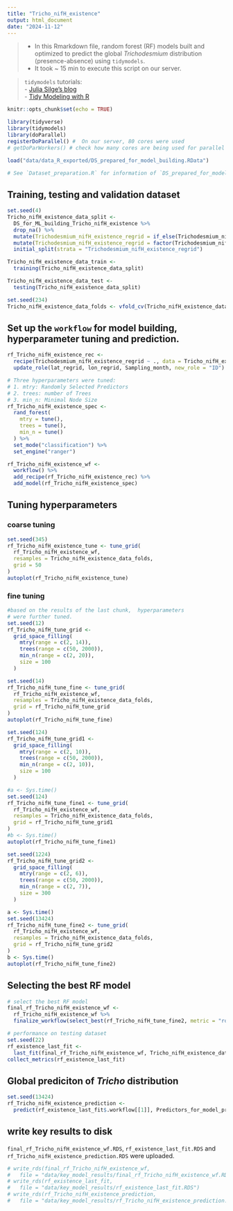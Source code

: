 ```yaml
---
title: "Tricho_nifH_existence"
output: html_document
date: "2024-11-12"
---
```


> -   In this Rmarkdown file, random forest (RF) models built and optimized to predict the global *Trichodesmium* distribution (presence-absence) using `tidymodels`.
> -   It took \~ 15 min to execute this script on our server.

> `tidymodels` tutorials:\
> - [Julia Silge's blog](https://juliasilge.com/blog/sf-trees-random-tuning/)\
> - [Tidy Modeling with R](https://www.tmwr.org)

```r
knitr::opts_chunk$set(echo = TRUE)
```

```r
library(tidyverse)
library(tidymodels)
library(doParallel)
registerDoParallel() #  On our server, 80 cores were used
# getDoParWorkers() # check how many cores are being used for parallel processing
```

```r
load("data/data_R_exported/DS_prepared_for_model_building.RData") 

# See `Dataset_preparation.R` for information of `DS_prepared_for_model_building.RData`
```

## Training, testing and validation dataset

```r
set.seed(4)
Tricho_nifH_existence_data_split <- 
  DS_for_ML_building_Tricho_nifH_existence %>%
  drop_na() %>%
  mutate(Trichodesmium_nifH_existence_regrid = if_else(Trichodesmium_nifH_existence_regrid, "yes", "no")) %>%
  mutate(Trichodesmium_nifH_existence_regrid = factor(Trichodesmium_nifH_existence_regrid)) %>%
  initial_split(strata = "Trichodesmium_nifH_existence_regrid")

Tricho_nifH_existence_data_train <-
  training(Tricho_nifH_existence_data_split)

Tricho_nifH_existence_data_test <-
  testing(Tricho_nifH_existence_data_split)

set.seed(234)
Tricho_nifH_existence_data_folds <- vfold_cv(Tricho_nifH_existence_data_train, v = 10, repeats = 5)

```

## Set up the `workflow` for model building, hyperparameter tuning and prediction.

```r
rf_Tricho_nifH_existence_rec <-
  recipe(Trichodesmium_nifH_existence_regrid ~ ., data = Tricho_nifH_existence_data_train) %>%
  update_role(lat_regrid, lon_regrid, Sampling_month, new_role = "ID")

# Three hyperparameters were tuned: 
# 1. mtry: Randomly Selected Predictors
# 2. trees: number of Trees
# 3. min_n: Minimal Node Size
rf_Tricho_nifH_existence_spec <-
  rand_forest(
    mtry = tune(),
    trees = tune(),
    min_n = tune()
  ) %>%
  set_mode("classification") %>%
  set_engine("ranger")

rf_Tricho_nifH_existence_wf <-
  workflow() %>%
  add_recipe(rf_Tricho_nifH_existence_rec) %>%
  add_model(rf_Tricho_nifH_existence_spec)
```

## Tuning hyperparameters

### coarse tuning

```r
set.seed(345)
rf_Tricho_nifH_existence_tune <- tune_grid(
  rf_Tricho_nifH_existence_wf,
  resamples = Tricho_nifH_existence_data_folds,
  grid = 50
)
autoplot(rf_Tricho_nifH_existence_tune)
```

### fine tuning

```r
#based on the results of the last chunk,  hyperparameters
# were further tuned.
set.seed(12)
rf_Tricho_nifH_tune_grid <- 
  grid_space_filling(
    mtry(range = c(2, 14)),
    trees(range = c(50, 2000)),
    min_n(range = c(2, 20)),
    size = 100
  )

set.seed(14)
rf_Tricho_nifH_tune_fine <- tune_grid(
  rf_Tricho_nifH_existence_wf,
  resamples = Tricho_nifH_existence_data_folds,
  grid = rf_Tricho_nifH_tune_grid
)
autoplot(rf_Tricho_nifH_tune_fine)
```

```r
set.seed(124)
rf_Tricho_nifH_tune_grid1 <- 
  grid_space_filling(
    mtry(range = c(2, 10)),
    trees(range = c(50, 2000)),
    min_n(range = c(2, 10)),
    size = 100
  )

#a <- Sys.time()
set.seed(124)
rf_Tricho_nifH_tune_fine1 <- tune_grid(
  rf_Tricho_nifH_existence_wf,
  resamples = Tricho_nifH_existence_data_folds,
  grid = rf_Tricho_nifH_tune_grid1
)
#b <- Sys.time()
autoplot(rf_Tricho_nifH_tune_fine1)
```

```r
set.seed(1224)
rf_Tricho_nifH_tune_grid2 <- 
  grid_space_filling(
    mtry(range = c(2, 6)),
    trees(range = c(50, 2000)),
    min_n(range = c(2, 7)),
    size = 300
  )

a <- Sys.time()
set.seed(13424)
rf_Tricho_nifH_tune_fine2 <- tune_grid(
  rf_Tricho_nifH_existence_wf,
  resamples = Tricho_nifH_existence_data_folds,
  grid = rf_Tricho_nifH_tune_grid2
)
b <- Sys.time()
autoplot(rf_Tricho_nifH_tune_fine2)
```

## Selecting the best RF model

```r
# select the best RF model
final_rf_Tricho_nifH_existence_wf <- 
  rf_Tricho_nifH_existence_wf %>%
  finalize_workflow(select_best(rf_Tricho_nifH_tune_fine2, metric = "roc_auc"))

# performance on testing dataset
set.seed(22)
rf_existence_last_fit <-
  last_fit(final_rf_Tricho_nifH_existence_wf, Tricho_nifH_existence_data_split)
collect_metrics(rf_existence_last_fit)
```

## Global prediciton of *Tricho* distribution

```r
set.seed(13424)
rf_Tricho_nifH_existence_prediction <-  
  predict(rf_existence_last_fit$.workflow[[1]], Predictors_for_model_prediction)
```

## write key results to disk

`final_rf_Tricho_nifH_existence_wf.RDS`, `rf_existence_last_fit.RDS` and `rf_Tricho_nifH_existence_prediction.RDS` were uploaded.

```r
# write_rds(final_rf_Tricho_nifH_existence_wf,
#   file = "data/key_model_results/final_rf_Tricho_nifH_existence_wf.RDS")
# write_rds(rf_existence_last_fit,
#   file = "data/key_model_results/rf_existence_last_fit.RDS")
# write_rds(rf_Tricho_nifH_existence_prediction,
#   file = "data/key_model_results/rf_Tricho_nifH_existence_prediction.RDS")
```
